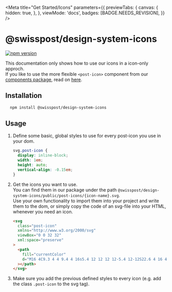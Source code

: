 
<Meta
  title="Get Started/Icons"
  parameters={{
    previewTabs: {
      canvas: {
        hidden: true,
      },
    },
    viewMode: 'docs',
    badges: [BADGE.NEEDS_REVISION],
  }}
/>

# @swisspost/design-system-icons

[![npm version](https://badge.fury.io/js/@swisspost%2Fdesign-system-icons.svg)](https://badge.fury.io/js/@swisspost%2Fdesign-system-icons)

This documentation only shows how to use our icons in a icon-only approch.<br/>
If you like to use the more flexible `<post-icon>` component from our [components package](/?path=/docs/get-started-components--page), read on [here](/?path=/docs/components-post-icon--default).

## Installation

```bash dark
  npm install @swisspost/design-system-icons
```

## Usage

1. Define some basic, global styles to use for every post-icon you use in your dom.

   ```css dark
   svg.post-icon {
     display: inline-block;
     width: 1em;
     height: auto;
     vertical-align: -0.15em;
   }
   ```

2. Get the icons you want to use.<br/>
   You can find them in our package under the path `@swisspost/design-system-icons/public/post-icons/{icon-name}.svg`.<br/>
   Use your own functionality to import them into your project and write them to the dom, or simply copy the code of an svg-file into your HTML, whenever you need an icon.

   ```html dark
   <svg
     class="post-icon"
     xmlns="http://www.w3.org/2000/svg"
     viewBox="0 0 32 32"
     xml:space="preserve"
   >
     <path
       fill="currentColor"
       d="M16 4C9.3 4 4 9.4 4 16s5.4 12 12 12 12-5.4 12-12S22.6 4 16 4zm0 1.3c2 0 3.9.6 5.5 1.6-1.5 1.7-6.8 6.6-14.7 3.7 1.9-3.2 5.3-5.3 9.2-5.3zm0 21.4c-5.9 0-10.7-4.8-10.7-10.7 0-1.5.3-2.9.9-4.2 1.9.7 3.8 1.1 5.4 1.1 5.8 0 9.7-3.8 11-5.2 2.5 2 4.1 5 4.1 8.4 0 5.8-4.8 10.6-10.7 10.6zm-3.3-10h-1.3c0-.4-.3-.7-.7-.7-.4 0-.7.3-.7.7H8.7c0-1.1.9-2 2-2s2 .9 2 2zm10.6 0H22c0-.4-.3-.7-.7-.7s-.7.3-.7.7h-1.3c0-1.1.9-2 2-2s2 .9 2 2zm-11.9 3.8h9.3v1.3h-9.3v-1.3z"
     ></path>
   </svg>
   ```

3. Make sure you add the previous defined styles to every icon (e.g. add the class `.post-icon` to the svg tag).
